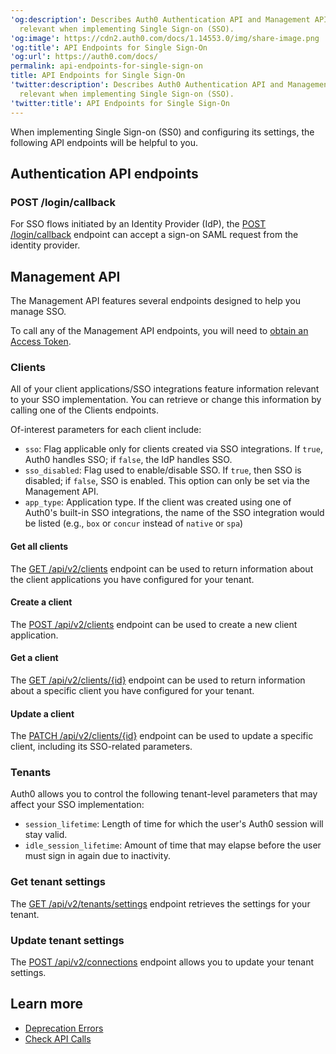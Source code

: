 ---
'og:description': Describes Auth0 Authentication API and Management API endpoints
  relevant when implementing Single Sign-on (SSO).
'og:image': https://cdn2.auth0.com/docs/1.14553.0/img/share-image.png
'og:title': API Endpoints for Single Sign-On
'og:url': https://auth0.com/docs/
permalink: api-endpoints-for-single-sign-on
title: API Endpoints for Single Sign-On
'twitter:description': Describes Auth0 Authentication API and Management API endpoints
  relevant when implementing Single Sign-on (SSO).
'twitter:title': API Endpoints for Single Sign-On
---
When implementing <Tooltip tip="Single Sign-On (SSO): Service that, after a user logs into one applicaton, automatically logs that user in to other applications." cta="View Glossary" href="/docs/glossary?term=Single+Sign-on">Single Sign-on</Tooltip> (SS0) and configuring its settings, the following API endpoints will be helpful to you.

## Authentication API endpoints

### POST /login/callback

For SSO flows initiated by an <Tooltip tip="Identity Provider (IdP): Service that stores and manages digital identities." cta="View Glossary" href="/docs/glossary?term=Identity+Provider">Identity Provider</Tooltip> (IdP), the [POST /login/callback](https://auth0.com/docs/api/authentication#idp-initiated-single-sign-on-sso-flow) endpoint can accept a sign-on <Tooltip tip="Security Assertion Markup Language (SAML): Standardized protocol allowing two parties to exchange authentication information without a password." cta="View Glossary" href="/docs/glossary?term=SAML">SAML</Tooltip> request from the identity provider.

## Management API

The <Tooltip tip="Management API: A product to allow customers to perform administrative tasks." cta="View Glossary" href="/docs/glossary?term=Management+API">Management API</Tooltip> features several endpoints designed to help you manage SSO.

To call any of the Management API endpoints, you will need to [obtain an Access Token](https://auth0.com/docs/api/management/v2/tokens).

### Clients

All of your client applications/SSO integrations feature information relevant to your SSO implementation. You can retrieve or change this information by calling one of the Clients endpoints.

Of-interest parameters for each client include:

* `sso`: Flag applicable only for clients created via SSO integrations. If `true`, Auth0 handles SSO; if `false`, the IdP handles SSO.
* `sso_disabled`: Flag used to enable/disable SSO. If `true`, then SSO is disabled; if `false`, SSO is enabled. This option can only be set via the Management API.
* `app_type`: Application type. If the client was created using one of Auth0's built-in SSO integrations, the name of the SSO integration would be listed (e.g., `box` or `concur` instead of `native` or `spa`)

#### Get all clients

The [GET /api/v2/clients](https://auth0.com/docs/api/management/v2#!/Clients/get_clients) endpoint can be used to return information about the client applications you have configured for your tenant.

#### Create a client

The [POST /api/v2/clients](https://auth0.com/docs/api/management/v2#!/Clients/post_clients) endpoint can be used to create a new client application.

#### Get a client

The [GET /api/v2/clients/{id}](https://auth0.com/docs/api/management/v2#!/Clients/get_clients_by_id) endpoint can be used to return information about a specific client you have configured for your tenant.

#### Update a client

The [PATCH /api/v2/clients/{id}](https://auth0.com/docs/api/management/v2#!/Clients/patch_clients_by_id) endpoint can be used to update a specific client, including its SSO-related parameters.

### Tenants

Auth0 allows you to control the following tenant-level parameters that may affect your SSO implementation:

* `session_lifetime`: Length of time for which the user's Auth0 session will stay valid.
* `idle_session_lifetime`: Amount of time that may elapse before the user must sign in again due to inactivity.

### Get tenant settings

The [GET /api/v2/tenants/settings](https://auth0.com/docs/api/management/v2#!/Tenants/get_settings) endpoint retrieves the settings for your tenant.

### Update tenant settings

The [POST /api/v2/connections](https://auth0.com/docs/api/management/v2#!/Tenants/patch_settings) endpoint allows you to update your tenant settings.

## Learn more

* [Deprecation Errors](/docs/troubleshoot/basic-issues/check-deprecation-errors)
* [Check API Calls](/docs/troubleshoot/authentication-issues/check-api-calls)